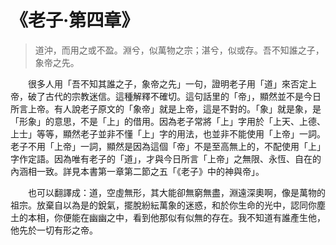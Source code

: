 # 《老子·第四章》

> 道沖，而用之或不盈。淵兮，似萬物之宗；湛兮，似或存。吾不知誰之子，象帝之先。

&emsp;&emsp;很多人用「吾不知其誰之子，象帝之先」一句，證明老子用「道」來否定上帝，破了古代的宗教迷信。這種解釋不確切。這句話里的「帝」，顯然並不是今日所言上帝。有人說老子原文的「象帝」就是上帝，這是不對的。「象」就是象，是「形象」的意思，不是「上」的借用。因為老子常將「上」字用於「上天、上德、上士」等等，顯然老子並非不懂「上」字的用法，也並非不能使用「上帝」一詞。老子不用「上帝」一詞，顯然是因為這個「帝」不是至高無上的，不配使用「上」字作定語。因為唯有老子的「道」，才與今日所言「上帝」之無限、永恆、自在的內涵相一致。詳見本書第一章第二節之五「《老子》中的神與帝」。

&emsp;&emsp;也可以翻譯成：道，空虛無形，其大能卻無窮無盡，淵遠深奧啊，像是萬物的祖宗。放棄自以為是的銳氣，擺脫紛紜萬象的迷惑，和於你生命的光中，認同你塵土的本相，你便能在幽幽之中，看到他那似有似無的存在。我不知道有誰產生他，他先於一切有形之帝。
